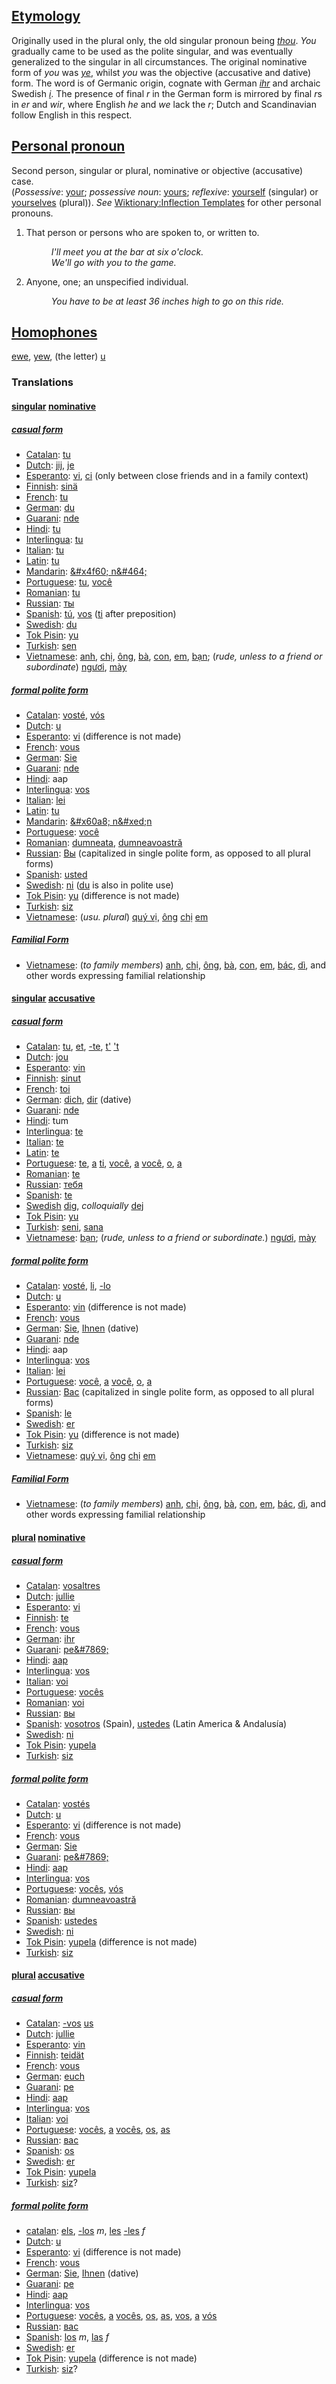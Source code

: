 ==[[Etymology]]==
Originally used in the plural only, the old singular pronoun being ''[[thou]]''.  ''You'' gradually came to be used as the polite singular, and was eventually generalized to the singular in all circumstances.  The original nominative form of ''you'' was ''[[ye]]'', whilst ''you'' was the objective (accusative and dative) form.  The word is of Germanic origin, cognate with German ''[[ihr]]'' and archaic Swedish ''[[i]]''.  The presence of final ''r'' in the German form is mirrored by final ''r''s in ''er'' and ''wir'', where English ''he'' and ''we'' lack the ''r''; Dutch and Scandinavian follow English in this respect.

==[[Personal pronoun]]==
Second person, singular or plural, nominative or objective (accusative) case.<br> (''Possessive'': [[your]]; ''possessive noun'': [[yours]]; ''reflexive'': [[yourself]] (singular) or [[yourselves]] (plural)). ''See'' [[Wiktionary:Inflection Templates]] for other personal pronouns.

#That person or persons who are spoken to, or written to. 
#:''I'll meet you at the bar at six o'clock.'' 
#:''We'll go with you to the game.'' 
#Anyone, one; an unspecified individual. 
#:''You have to be at least 36 inches high to go on this ride.''

== [[Homophone]]s ==
[[ewe]], [[yew]], (the letter) [[u]]

===Translations===

====[[singular]] [[nominative]]====

=====[[casual form]]=====

*[[Catalan]]: [[tu]]
*[[Dutch]]: [[jij]], [[je]]
*[[Esperanto]]: [[vi]], [[ci]] (only between close friends and in a family context)
*[[Finnish]]: [[sinä]]
*[[French]]: [[tu]]
*[[German]]: [[du]]
*[[Guarani]]: [[nde]]
*[[Hindi]]: [[tu]]
*[[Interlingua]]: [[tu]]
*[[Italian]]: [[tu]]
*[[Latin]]: [[tu]]
*[[Mandarin]]: [[&#x4f60; n&#464;]]
*[[Portuguese]]: [[tu]], [[você]]
*[[Romanian]]: [[tu]]
*[[Russian]]: [[ты]]
*[[Spanish]]: [[tú]], [[vos]] ([[ti]] after preposition)
*[[Swedish]]: [[du]]
*[[Tok Pisin]]: [[yu]]
*[[Turkish]]: [[sen]]
*[[Vietnamese]]: [[anh]], [[chị]], [[ông]], [[bà]], [[con#Vietnamese|con]], [[em#Vietnamese|em]], [[bạn]]; (''rude, unless to a friend or subordinate'') [[ngươi]], [[mày]]

=====[[formal polite form]]=====

*[[Catalan]]: [[vosté]], [[vós]]
*[[Dutch]]: [[u]]
*[[Esperanto]]: [[vi]] (difference is not made)
*[[French]]: [[vous]]
*[[German]]: [[Sie]]
*[[Guarani]]: [[nde]]
*[[Hindi]]: aap
*[[Interlingua]]: [[vos]]
*[[Italian]]: [[lei]]
*[[Latin]]: [[tu]]
*[[Mandarin]]: [[&#x60a8; n&#xed;n]]
*[[Portuguese]]: [[você]]
*[[Romanian]]: [[dumneata]], [[dumneavoastră]]
*[[Russian]]: [[Вы]] (capitalized in single polite form, as opposed to all plural forms)
*[[Spanish]]: [[usted]]
*[[Swedish]]: [[ni]] ([[du]] is also in polite use)
*[[Tok Pisin]]: [[yu]] (difference is not made)
*[[Turkish]]: [[siz]]
*[[Vietnamese]]: (''usu. plural'') [[quý vị]], [[ông]] [[chị]] [[em#Vietnamese|em]]

===== [[Familial Form]] =====
*[[Vietnamese]]: (''to family members'') [[anh]], [[chị]], [[ông]], [[bà]], [[con#Vietnamese|con]], [[em#Vietnamese|em]], [[bác]], [[dì]], and other words expressing familial relationship

====[[singular]] [[accusative]]====

=====[[casual form]]=====

*[[Catalan]]: [[tu]], [[et]], [[-te]], [[t']] [['t]]
*[[Dutch]]: [[jou]]
*[[Esperanto]]: [[vin]]
*[[Finnish]]: [[sinut]]
*[[French]]: [[toi]]
*[[German]]: [[dich]], [[dir]] (dative)
*[[Guarani]]: [[nde]]
*[[Hindi]]: tum
*[[Interlingua]]: [[te]]
*[[Italian]]: [[te]]
*[[Latin]]: [[te]]
*[[Portuguese]]: [[te]], [[a]] [[ti]], [[você]], [[a]] [[você]], [[o]], [[a]]
*[[Romanian]]: [[te]]
*[[Russian]]: [[тебя]]
*[[Spanish]]: [[te]]
*[[Swedish]] [[dig]], ''colloquially'' [[dej]]
*[[Tok Pisin]]: [[yu]]
*[[Turkish]]: [[seni]], [[sana]]
*[[Vietnamese]]: [[bạn]]; (''rude, unless to a friend or subordinate.'') [[ngươi]], [[mày]]

=====[[formal polite form]]=====

*[[Catalan]]: [[vosté]], [[li]], [[-lo]]
*[[Dutch]]: [[u]]
*[[Esperanto]]: [[vin]] (difference is not made)
*[[French]]: [[vous]]
*[[German]]: [[Sie]], [[Ihnen]] (dative)
*[[Guarani]]: [[nde]]
*[[Hindi]]: aap
*[[Interlingua]]: [[vos]]
*[[Italian]]: [[lei]]
*[[Portuguese]]: [[você]], [[a]] [[você]], [[o]], [[a]]
*[[Russian]]: [[Вас]] (capitalized in single polite form, as opposed to all plural forms)
*[[Spanish]]: [[le]]
*[[Swedish]]: [[er]]
*[[Tok Pisin]]: [[yu]] (difference is not made)
*[[Turkish]]: [[siz]]
*[[Vietnamese]]: [[quý vị]], [[ông]] [[chị]] [[em#Vietnamese|em]]

===== [[Familial Form]] =====
*[[Vietnamese]]: (''to family members'') [[anh]], [[chị]], [[ông]], [[bà]], [[con#Vietnamese|con]], [[em#Vietnamese|em]], [[bác]], [[dì]], and other words expressing familial relationship

====[[plural]] [[nominative]]====

=====[[casual form]]=====

*[[Catalan]]: [[vosaltres]]
*[[Dutch]]: [[jullie]]
*[[Esperanto]]: [[vi]]
*[[Finnish]]: [[te]]
*[[French]]: [[vous]]
*[[German]]: [[ihr]]
*[[Guarani]]: [[pe&#7869;]]
*[[Hindi]]: [[aap]]
*[[Interlingua]]: [[vos]]
*[[Italian]]: [[voi]]
*[[Portuguese]]: [[vocês]]
*[[Romanian]]: [[voi]] 
*[[Russian]]: [[вы]]
*[[Spanish]]: [[vosotros]] (Spain), [[ustedes]] (Latin America & Andalusía)
*[[Swedish]]: [[ni]]
*[[Tok Pisin]]: [[yupela]]
*[[Turkish]]: [[siz]]

=====[[formal polite form]]=====

*[[Catalan]]: [[vostés]]
*[[Dutch]]: [[u]]
*[[Esperanto]]: [[vi]] (difference is not made)
*[[French]]: [[vous]]
*[[German]]: [[Sie]]
*[[Guarani]]: [[pe&#7869;]]
*[[Hindi]]: [[aap]]
*[[Interlingua]]: [[vos]]
*[[Portuguese]]: [[vocês]], [[vós]]
*[[Romanian]]: [[dumneavoastră]]
*[[Russian]]: [[вы]]
*[[Spanish]]: [[ustedes]]
*[[Swedish]]: [[ni]]
*[[Tok Pisin]]: [[yupela]] (difference is not made)
*[[Turkish]]: [[siz]]

====[[plural]] [[accusative]]====

=====[[casual form]]=====

*[[Catalan]]: [[-vos]] [[us]]
*[[Dutch]]: [[jullie]]
*[[Esperanto]]: [[vin]]
*[[Finnish]]: [[teidät]]
*[[French]]: [[vous]]
*[[German]]: [[euch]]
*[[Guarani]]: [[pe]]
*[[Hindi]]: [[aap]]
*[[Interlingua]]: [[vos]]
*[[Italian]]: [[voi]]
*[[Portuguese]]: [[vocês]], [[a]] [[vocês]], [[os]], [[as]]
*[[Russian]]: [[вас]]
*[[Spanish]]: [[os]]
*[[Swedish]]: [[er]]
*[[Tok Pisin]]: [[yupela]]
*[[Turkish]]: [[siz]]?

=====[[formal polite form]]=====

*[[catalan]]: [[els]], [[-los]] ''m'', [[les]] [[-les]] ''f''
*[[Dutch]]: [[u]]
*[[Esperanto]]: [[vi]] (difference is not made)
*[[French]]: [[vous]]
*[[German]]: [[Sie]], [[Ihnen]] (dative)
*[[Guarani]]: [[pe]]
*[[Hindi]]: [[aap]]
*[[Interlingua]]: [[vos]]
*[[Portuguese]]: [[vocês]], [[a]] [[vocês]], [[os]], [[as]], [[vos]], [[a]] [[vós]]
*[[Russian]]: [[вас]]
*[[Spanish]]: [[los]] ''m'', [[las]] ''f''
*[[Swedish]]: [[er]]
*[[Tok Pisin]]: [[yupela]] (difference is not made)
*[[Turkish]]: [[siz]]?